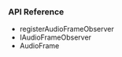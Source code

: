 <PlatformWrapper platform="react-native">

### API Reference

* <Link to = "{{global.API_REF_RN_ROOT_VOICE}}/class_imediaengine.html#api_imediaengine_registeraudioframeobserver">registerAudioFrameObserver</Link>

* <Link to = "{{global.API_REF_RN_ROOT_VOICE}}/class_iaudioframeobserver.html">IAudioFrameObserver</Link>

* <Link to = "{{global.API_REF_RN_ROOT_VOICE}}/rtc_api_data_type.html#class_audioframe">AudioFrame</Link>

</PlatformWrapper>
